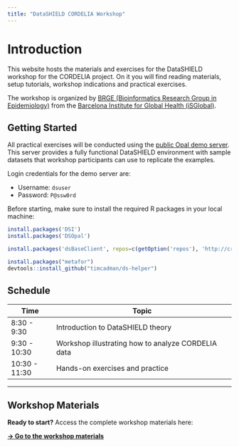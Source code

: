 ```yaml
---
title: "DataSHIELD CORDELIA Workshop"
---
```


# Introduction

This website hosts the materials and exercises for the DataSHIELD workshop for the CORDELIA project. On it you will find reading materials, setup tutorials, workshop indications and practical exercises.

The workshop is organized by [BRGE (Bioinformatics Research Group in Epidemiology)](https://brge.isglobal.org) from the [Barcelona Institute for Global Health (iSGlobal)](https://isglobal.org).

## Getting Started

All practical exercises will be conducted using the [public Opal demo server](https://opal-demo.obiba.org/). This server provides a fully functional DataSHIELD environment with sample datasets that workshop participants can use to replicate the examples.

Login credentials for the demo server are:

- Username: `dsuser`
- Password: `P@ssw0rd`

Before starting, make sure to install the required R packages in your local machine:

```r
install.packages('DSI')
install.packages('DSOpal')

install.packages('dsBaseClient', repos=c(getOption('repos'), 'http://cran.datashield.org'), dependencies=TRUE)

install.packages("metafor")
devtools::install_github("timcadman/ds-helper")
```

## Schedule

| Time          | Topic                                                    |
|---------------|----------------------------------------------------------|
| 8:30 - 9:30   | Introduction to DataSHIELD theory                        |
| 9:30 - 10:30  | Workshop illustrating how to analyze CORDELIA data       |
| 10:30 - 11:30 | Hands-on exercises and practice                          |

---

## Workshop Materials

**Ready to start?** Access the complete workshop materials here:

**[→ Go to the workshop materials](workshop_cordelia.html)**


